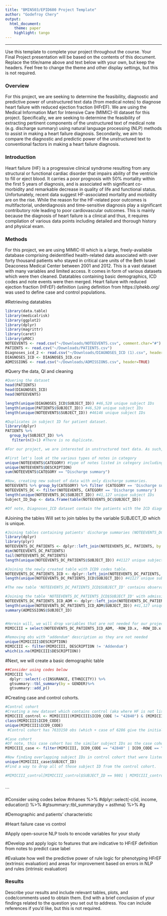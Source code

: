 ```yaml
---
title: "BMIN503/EPID600 Project Template"
author: "Godefroy Chery"
output: 
  html_document:
    theme: paper 
    highlight: tango
---
```



***
Use this template to complete your project throughout the course. Your Final Project presentation will be based on the contents of this document. Replace the title/name above and text below with your own, but keep the headers. Feel free to change the theme and other display settings, but this is not required.

### Overview
For this project, we are seeking to determine the feasibility, diagnostic and predictive power of unstructured text data (from medical notes) to diagnose heart failure with reduced ejection fraction (HFrEF). We are using the Medical Information Mart for Intensive Care (MIMIC)-III dataset for this project. Specifically, we are seeking to determine the feasibility of extracting pertinent components of the unstructured text of medical note (e.g. discharge summary) using natural language processing (NLP) methods to assist in making a heart failure diagnosis. Secondarily, we aim to compare the diagnostic and predictic power of the unstructured text to conventional factors in making a heart failure diagnosis. 

### Introduction 
Heart failure (HF) is a progressive clinical syndrome resulting from any structural or functional cardiac disorder that impairs ability of the ventricle to fill or eject blood. It carries a poor prognosis with 50% mortality within the first 5 years of diagnosis, and is associated with significant co-morbidity and remarkable decrease in quality of life and functional status. Unfortunately, recent data suggest HF-associated mortality and morbidity are on the rise. While the reason for the HF-related poor outcomes is multifactorial, underdiagnosis and time-sensitive diagnosis play a significant contributory role leading to poor cardiovascular outcomes. This is mainly because the diagnosis of heart failure is a clinical and thus, it requires compilation of various data points including detailed and thorough history and physical exam.


### Methods
For this project, we are using MIMIC-III which is a large, freely-available database comprising deidentified health-related data associated with over forty thousand patients who stayed in critical care units of the Beth Israel Deaconess Medical Center between 2001 and 2012. This is a vast dataset with many variables and limited access. It comes in form of various datasets which were then cleaned. Datatables containing basic demographics, ICD codes and note events were then merged. Heart failure with reduced ejection fraction (HFrEF) definition (using definition from https://phekb.org/  was used to define case and control populations. 

#Retrieving datatables
```r
library(data.table)
library(medicalrisk)
library(ggplot2)
library(dplyr)
library(magrittr)
library(caret)
library(pROC)
NOTEEVENTS <- read.csv("~/Downloads/NOTEEVENTS.csv", comment.char="#")
PATIENTS <- read.csv("~/Downloads/PATIENTS.csv")
Diagnoses_icd_2 <- read.csv("~/Downloads/DIAGNOSES_ICD (1).csv", header=TRUE)
DIAGNOSES_ICD <- DIAGNOSES_ICD.csv
ADMISSIONS <- read.csv("~/Downloads/ADMISSIONS.csv", header=TRUE)
```

#Query the data, QI and cleaning
```r
#Quering the dataset
head(PATIENTS)
head(DIAGNOSES_ICD)
head(NOTEEVENTS)

length(unique(DIAGNOSES_ICD$SUBJECT_ID)) #46,520 unique subject IDs
length(unique(PATIENTS$SUBJECT_ID)) #46,520 unique subject IDs
length(unique(NOTEEVENTS$SUBJECT_ID)) #46146 unique subject IDs

#Duplicates in subject ID for patient dataset. 
library(dplyr)
PATIENTS %>% 
  group_by(SUBJECT_ID) %>% 
   filter(n()>1) #There is no duplicate. 

#For our project, we are interested in unstructured text data. As such, we will drop observations without discharge summaries. 

#First let's look at the various types of notes in category 
unique(NOTEEVENTS$CATEGORY) #type of notes listed in category including discharge summary
unique(NOTEEVENTS$DESCRIPTION)
sum(NOTEEVENTS$CATEGORY == "Discharge summary")

#Now, creating new subset of data with only discharge summaries. 
NOTEEVENTS %>% group_by(CATEGORY) %>% filter (CATEGORY == 'Discharge summary')
NOTEEVENTS_DC <- filter(NOTEEVENTS, CATEGORY == 'Discharge summary') 
length(unique(NOTEEVENTS_DC$SUBJECT_ID)) #41,127 unique subject IDs
Subject_ID_Dup <- data.frame(table(NOTEEVENTS_DC$SUBJECT_ID))

#Of note, Diagnoses_ICD dataset contain the patients with the ICD diagnosis codes. D_ICD_diagnoses is a data dictionary.Also, one may consider pulling echo reports as well using this code 'NOTEEVENTS_DC_ECHO <- filter(NOTEEVENTS, CATEGORY == 'Discharge summary' & 'Echo')' 
```


#Joining the tables Will set to join tables by the variable SUBJECT_ID which is unique. 
```r

#Joining tables containing patients' discharge summaries (NOTEEVENTS_DC) with table containing patients' basic demographics (PATIENTS). Performing a left join to join patients with discharge summary to patients' demographic in PATIENTS table
library(dplyr)
library(plyr) 
NOTEEVENTS_DC_PATIENTS <- dplyr::left_join(NOTEEVENTS_DC, PATIENTS, by = "SUBJECT_ID")
dim(NOTEEVENTS_DC_PATIENTS)
tail(NOTEEVENTS_DC_PATIENTS)
length(unique(NOTEEVENTS_DC_PATIENTS$SUBJECT_ID)) #41127 unique subject IDs

#Joining the newly created table with ICD9 codes table. 
NOTEEVENTS_DC_PATIENTS_ICD <- dplyr::left_join(NOTEEVENTS_DC_PATIENTS, DIAGNOSES_ICD, by = "SUBJECT_ID")
length(unique(NOTEEVENTS_DC_PATIENTS_ICD$SUBJECT_ID)) #41127 unique subject IDs

#The new table 'NOTEEVENTS_DC_PATIENTS_ICD$SUBJECT_ID' contains observations with discharge summaries, patients' demographics and ICD codes (keep in mind that one patient often have more than one ICD code that it is dependent on billing). 

#Joining the table 'NOTEEVENTS_DC_PATIENTS_ICD$SUBJECT_ID' with admissions data which contain admission date. 
NOTEEVENTS_DC_PATIENTS_ICD_ADM <- dplyr::left_join(NOTEEVENTS_DC_PATIENTS_ICD, ADMISSIONS, by = "SUBJECT_ID")
length(unique(NOTEEVENTS_DC_PATIENTS_ICD_ADM$SUBJECT_ID)) #41,127 unique subject IDs
summary(ADMISSIONS$SUBJECT_ID)


#Herein will, we will drop variables that are not needed for our project.
MIMICIII = select(NOTEEVENTS_DC_PATIENTS_ICD_ADM, -ROW_ID.x, -ROW_ID.x.x, -HADM_ID.x, -HADM_ID.y, -ROW_ID.y.y, -HADM_ID, -DEATHTIME, -ADMISSION_LOCATION, -DISCHARGE_LOCATION, -LANGUAGE, -RELIGION, -MARITAL_STATUS, -EDREGTIME, -EDOUTTIME, -HOSPITAL_EXPIRE_FLAG, -HAS_CHARTEVENTS_DATA, -CHARTDATE, -CHARTTIME, -STORETIME, -ISERROR, -ROW_ID.y, -EXPIRE_FLAG, -ADMITTIME, -ADMISSION_TYPE, -DOD_HOSP, -DOD_SSN)

#Removing obs with "addendum" description as they are not needed
unique(MIMICIII$DESCRIPTION)
MIMICIII <- filter(MIMICIII, DESCRIPTION != 'Addendum')
which(is.na(MIMICIII$DESCRIPTION))
```

#Next, we will create a basic demographic table 
```r
##Consider using codes below
MIMICIII %>% 
  dplyr::select(-c(INSURANCE, ETHNICITY)) %>%
  gtsummary::tbl_summary(by = GENDER)%>%
  gtsummary::add_p()

```

#Creating case and control cohorts. 
```r
#Control cohort
#Creating a new dataset which contains control (aka where HF is not listed as a ICD diagnosis code)
MIMICIII_control <- MIMICIII[(MIMICIII$ICD9_CODE != "42840") & (MIMICIII$ICD9_CODE != "42841") & (MIMICIII$ICD9_CODE != "42842"), ]
class(MIMICIII$ICD9_CODE)
unique(MIMICIII$ICD9_CODE)
 #Control cohort has 7633150 obs (which + case of 6286 give the initial total of 7639436)

#Case cohort
#Of note, this case cohort has the similar subject IDs as the case cohort that was pulled from Bigquery Google. 
MIMICIII_case <- filter(MIMICIII, ICD9_CODE == "42840" | ICD9_CODE == "42841" | ICD9_CODE == "42842") #Case cohort has 6286 obs

#Now finding overlapping subject IDs in control cohort that were listed in case cohort but with a different ICD9_code. Once that list of subject IDs, then remove that list from the control cohort.
unique(MIMICIII_case$SUBJECT_ID)
#Find a way to drop all of those subject ID from the control cohort. 

#MIMICIII_control[MIMICIII_control$SUBJECT_ID == 9801 | MIMICIII_control$SUBJECT_ID == 30213,]
 

```




```

#Consider using codes below
#nhanes %>% 
  #dplyr::select(-c(id, income, education)) %>%
  #gtsummary::tbl_summary(by = asthma) %>%
  #g


#Demographic and patients' characteristic


#Heart failure case vs control 


#Apply open-source NLP tools to encode variables for your study 


#Develop and apply logic to features that are indicative to HFrEF definition from notes to predict case label


#Evaluate how well the predictive power of rule logic for phenotyping HFrEF (extrinsic evaluation) and areas for improvement based on errors in NLP and rules (intrinsic evaluation)


### Results
Describe your results and include relevant tables, plots, and code/comments used to obtain them. End with a brief conclusion of your findings related to the question you set out to address. You can include references if you'd like, but this is not required.
